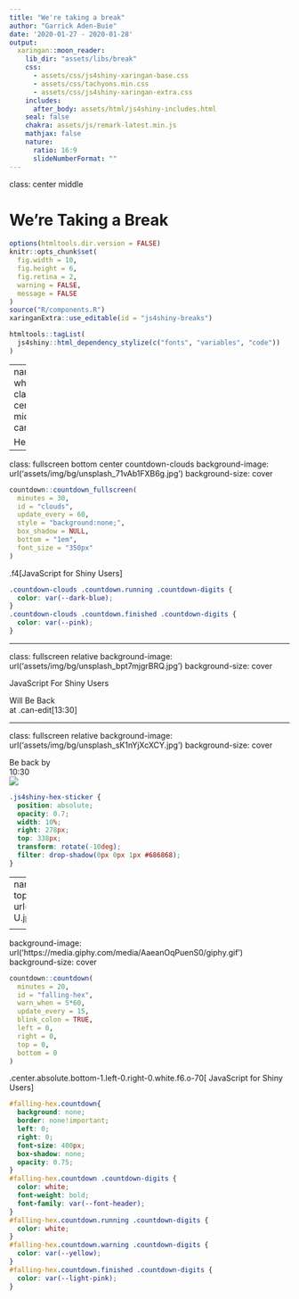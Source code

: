 ```yaml
---
title: "We're taking a break"
author: "Garrick Aden-Buie"
date: '2020-01-27 - 2020-01-28'
output:
  xaringan::moon_reader:
    lib_dir: "assets/libs/break"
    css:
      - assets/css/js4shiny-xaringan-base.css
      - assets/css/tachyons.min.css
      - assets/css/js4shiny-xaringan-extra.css
    includes:
      after_body: assets/html/js4shiny-includes.html
    seal: false
    chakra: assets/js/remark-latest.min.js
    mathjax: false
    nature:
      ratio: 16:9
      slideNumberFormat: ""
---
```


class: center middle

# We're Taking a Break

```r
options(htmltools.dir.version = FALSE)
knitr::opts_chunk$set(
  fig.width = 10,
  fig.height = 6,
  fig.retina = 2,
  warning = FALSE,
  message = FALSE
)
source("R/components.R")
xaringanExtra::use_editable(id = "js4shiny-breaks")
```

```r
htmltools::tagList(
  js4shiny::html_dependency_stylize(c("fonts", "variables", "code"))
)
```

---
name: whiteboard
class: center middle big can-edit

Hello

---

class: fullscreen bottom center countdown-clouds
background-image: url('assets/img/bg/unsplash_71vAb1FXB6g.jpg')
background-size: cover

```r
countdown::countdown_fullscreen(
  minutes = 30,
  id = "clouds",
  update_every = 60,
  style = "background:none;",
  box_shadow = NULL,
  bottom = "1em",
  font_size = "350px"
)
```

.f4[JavaScript for Shiny Users]

```css
.countdown-clouds .countdown.running .countdown-digits {
  color: var(--dark-blue);
}
.countdown-clouds .countdown.finished .countdown-digits {
  color: var(--pink);
}
```

---

class: fullscreen relative
background-image: url('assets/img/bg/unsplash_bpt7mjgrBRQ.jpg')
background-size: cover

<div class="f3 b absolute top-0 right-1 mt3">JavaScript For Shiny Users</div>

<div class="f3 white b absolute bottom-0 right-1 tr mv2 f-lato">
Will Be Back<br>
at .can-edit[13:30]
</div>

---

class: fullscreen relative
background-image: url('assets/img/bg/unsplash_sK1nYjXcXCY.jpg')
background-size: cover

<div class="flex w-100 pt4">
<div class="f-marker f2 black-80 tc w-60">Be back by</div>
</div>
<div class="flex w-100 pt2">
<div class="f-marker f2 black-80 tc w-60 can-edit">10:30</div>
</div>

<div class="js4shiny-hex-sticker"><img src="assets/img/js4shiny_400.png" /></div>

```css
.js4shiny-hex-sticker {
  position: absolute;
  opacity: 0.7;
  width: 10%;
  right: 278px;
  top: 338px;
  transform: rotate(-10deg);
  filter: drop-shadow(0px 0px 1px #686868);
}
```

---
name: lunch
class: break white center top
background-image: url('assets/img/bg/unsplash_FH3nWjvia-U.jpg')
background-size: cover

<div class="f2 white f-nunito mt3 can-edit key-location">Continental Ballroom Room 6</div>

---
background-image: url('https://media.giphy.com/media/AaeanOqPuenS0/giphy.gif')
background-size: cover

```r
countdown::countdown(
  minutes = 20, 
  id = "falling-hex",
  warn_when = 5*60, 
  update_every = 15,
  blink_colon = TRUE, 
  left = 0, 
  right = 0, 
  top = 0,
  bottom = 0
)
```

.center.absolute.bottom-1.left-0.right-0.white.f6.o-70[
JavaScript for Shiny Users
]

```css
#falling-hex.countdown{
  background: none;
  border: none!important;
  left: 0;
  right: 0;
  font-size: 400px;
  box-shadow: none;
  opacity: 0.75;
}
#falling-hex.countdown .countdown-digits {
  color: white;
  font-weight: bold;
  font-family: var(--font-header);
}
#falling-hex.countdown.running .countdown-digits {
  color: white;
}
#falling-hex.countdown.warning .countdown-digits {
  color: var(--yellow);
}
#falling-hex.countdown.finished .countdown-digits {
  color: var(--light-pink);
}
```
